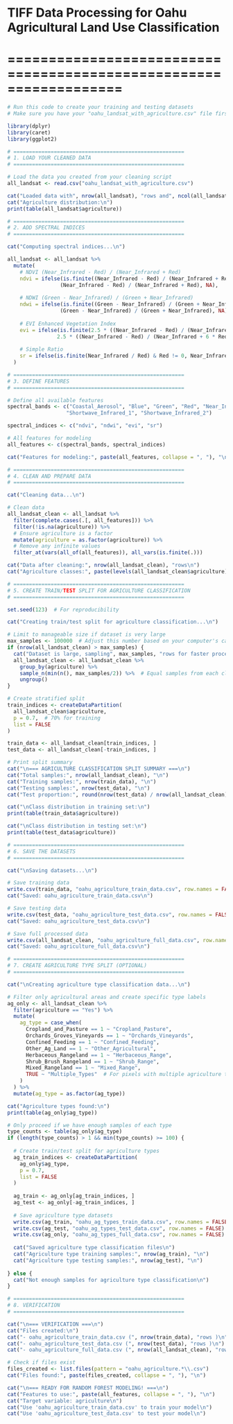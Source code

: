# TIFF Data Processing for Oahu Agricultural Land Use Classification
# ==================================================================
```{r}
# Run this code to create your training and testing datasets
# Make sure you have your "oahu_landsat_with_agriculture.csv" file first!

library(dplyr)
library(caret)
library(ggplot2)

# =======================================================
# 1. LOAD YOUR CLEANED DATA
# =======================================================

# Load the data you created from your cleaning script
all_landsat <- read.csv("oahu_landsat_with_agriculture.csv")

cat("Loaded data with", nrow(all_landsat), "rows and", ncol(all_landsat), "columns\n")
cat("Agriculture distribution:\n")
print(table(all_landsat$agriculture))

# =======================================================
# 2. ADD SPECTRAL INDICES
# =======================================================

cat("Computing spectral indices...\n")

all_landsat <- all_landsat %>%
  mutate(
    # NDVI (Near_Infrared - Red) / (Near_Infrared + Red)
    ndvi = ifelse(is.finite((Near_Infrared - Red) / (Near_Infrared + Red)), 
                 (Near_Infrared - Red) / (Near_Infrared + Red), NA),
    
    # NDWI (Green - Near_Infrared) / (Green + Near_Infrared)
    ndwi = ifelse(is.finite((Green - Near_Infrared) / (Green + Near_Infrared)), 
                 (Green - Near_Infrared) / (Green + Near_Infrared), NA),
    
    # EVI Enhanced Vegetation Index
    evi = ifelse(is.finite(2.5 * ((Near_Infrared - Red) / (Near_Infrared + 6 * Red - 7.5 * Blue + 1))),
                2.5 * ((Near_Infrared - Red) / (Near_Infrared + 6 * Red - 7.5 * Blue + 1)), NA),
    
    # Simple Ratio
    sr = ifelse(is.finite(Near_Infrared / Red) & Red != 0, Near_Infrared / Red, NA)
  )

# =======================================================
# 3. DEFINE FEATURES
# =======================================================

# Define all available features
spectral_bands <- c("Coastal_Aerosol", "Blue", "Green", "Red", "Near_Infrared", 
                   "Shortwave_Infrared_1", "Shortwave_Infrared_2")

spectral_indices <- c("ndvi", "ndwi", "evi", "sr")

# All features for modeling
all_features <- c(spectral_bands, spectral_indices)

cat("Features for modeling:", paste(all_features, collapse = ", "), "\n")

# =======================================================
# 4. CLEAN AND PREPARE DATA
# =======================================================

cat("Cleaning data...\n")

# Clean data
all_landsat_clean <- all_landsat %>%
  filter(complete.cases(.[, all_features])) %>%
  filter(!is.na(agriculture)) %>%
  # Ensure agriculture is a factor
  mutate(agriculture = as.factor(agriculture)) %>%
  # Remove any infinite values
  filter_at(vars(all_of(all_features)), all_vars(is.finite(.)))

cat("Data after cleaning:", nrow(all_landsat_clean), "rows\n")
cat("Agriculture classes:", paste(levels(all_landsat_clean$agriculture), collapse = ", "), "\n")

# =======================================================
# 5. CREATE TRAIN/TEST SPLIT FOR AGRICULTURE CLASSIFICATION
# =======================================================

set.seed(123)  # For reproducibility

cat("Creating train/test split for agriculture classification...\n")

# Limit to manageable size if dataset is very large
max_samples <- 100000  # Adjust this number based on your computer's capacity
if (nrow(all_landsat_clean) > max_samples) {
  cat("Dataset is large, sampling", max_samples, "rows for faster processing...\n")
  all_landsat_clean <- all_landsat_clean %>%
    group_by(agriculture) %>%
    sample_n(min(n(), max_samples/2)) %>%  # Equal samples from each class
    ungroup()
}

# Create stratified split
train_indices <- createDataPartition(
  all_landsat_clean$agriculture, 
  p = 0.7,  # 70% for training
  list = FALSE
)

train_data <- all_landsat_clean[train_indices, ]
test_data <- all_landsat_clean[-train_indices, ]

# Print split summary
cat("\n=== AGRICULTURE CLASSIFICATION SPLIT SUMMARY ===\n")
cat("Total samples:", nrow(all_landsat_clean), "\n")
cat("Training samples:", nrow(train_data), "\n")
cat("Testing samples:", nrow(test_data), "\n")
cat("Test proportion:", round(nrow(test_data) / nrow(all_landsat_clean), 3), "\n")

cat("\nClass distribution in training set:\n")
print(table(train_data$agriculture))

cat("\nClass distribution in testing set:\n")
print(table(test_data$agriculture))

# =======================================================
# 6. SAVE THE DATASETS
# =======================================================

cat("\nSaving datasets...\n")

# Save training data
write.csv(train_data, "oahu_agriculture_train_data.csv", row.names = FALSE)
cat("Saved: oahu_agriculture_train_data.csv\n")

# Save testing data
write.csv(test_data, "oahu_agriculture_test_data.csv", row.names = FALSE)
cat("Saved: oahu_agriculture_test_data.csv\n")

# Save full processed data
write.csv(all_landsat_clean, "oahu_agriculture_full_data.csv", row.names = FALSE)
cat("Saved: oahu_agriculture_full_data.csv\n")

# =======================================================
# 7. CREATE AGRICULTURE TYPE SPLIT (OPTIONAL)
# =======================================================

cat("\nCreating agriculture type classification data...\n")

# Filter only agricultural areas and create specific type labels
ag_only <- all_landsat_clean %>%
  filter(agriculture == "Yes") %>%
  mutate(
    ag_type = case_when(
      Cropland_and_Pasture == 1 ~ "Cropland_Pasture",
      Orchards_Groves_Vineyards == 1 ~ "Orchards_Vineyards", 
      Confined_Feeding == 1 ~ "Confined_Feeding",
      Other_Ag_Land == 1 ~ "Other_Agricultural",
      Herbaceous_Rangeland == 1 ~ "Herbaceous_Range",
      Shrub_Brush_Rangeland == 1 ~ "Shrub_Range",
      Mixed_Rangeland == 1 ~ "Mixed_Range",
      TRUE ~ "Multiple_Types"  # For pixels with multiple agriculture types
    )
  ) %>%
  mutate(ag_type = as.factor(ag_type))

cat("Agriculture types found:\n")
print(table(ag_only$ag_type))

# Only proceed if we have enough samples of each type
type_counts <- table(ag_only$ag_type)
if (length(type_counts) > 1 && min(type_counts) >= 100) {
  
  # Create train/test split for agriculture types
  ag_train_indices <- createDataPartition(
    ag_only$ag_type, 
    p = 0.7, 
    list = FALSE
  )
  
  ag_train <- ag_only[ag_train_indices, ]
  ag_test <- ag_only[-ag_train_indices, ]
  
  # Save agriculture type datasets
  write.csv(ag_train, "oahu_ag_types_train_data.csv", row.names = FALSE)
  write.csv(ag_test, "oahu_ag_types_test_data.csv", row.names = FALSE)
  write.csv(ag_only, "oahu_ag_types_full_data.csv", row.names = FALSE)
  
  cat("Saved agriculture type classification files\n")
  cat("Agriculture type training samples:", nrow(ag_train), "\n")
  cat("Agriculture type testing samples:", nrow(ag_test), "\n")
  
} else {
  cat("Not enough samples for agriculture type classification\n")
}

# =======================================================
# 8. VERIFICATION
# =======================================================

cat("\n=== VERIFICATION ===\n")
cat("Files created:\n")
cat("- oahu_agriculture_train_data.csv (", nrow(train_data), "rows )\n")
cat("- oahu_agriculture_test_data.csv (", nrow(test_data), "rows )\n")
cat("- oahu_agriculture_full_data.csv (", nrow(all_landsat_clean), "rows )\n")

# Check if files exist
files_created <- list.files(pattern = "oahu_agriculture.*\\.csv")
cat("Files found:", paste(files_created, collapse = ", "), "\n")

cat("\n=== READY FOR RANDOM FOREST MODELING! ===\n")
cat("Features to use:", paste(all_features, collapse = ", "), "\n")
cat("Target variable: agriculture\n")
cat("Use 'oahu_agriculture_train_data.csv' to train your model\n")
cat("Use 'oahu_agriculture_test_data.csv' to test your model\n")
``` 

